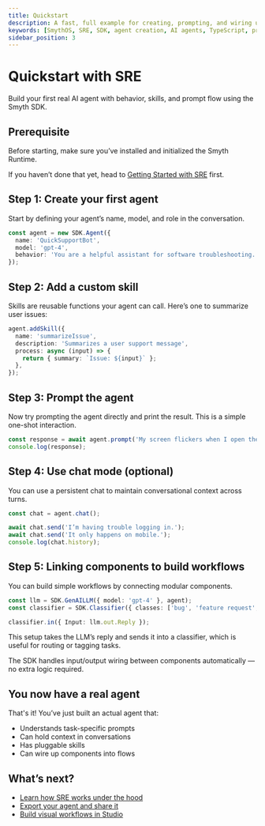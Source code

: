 ```yaml
---
title: Quickstart
description: A fast, full example for creating, prompting, and wiring up agents using the Smyth SDK.
keywords: [SmythOS, SRE, SDK, agent creation, AI agents, TypeScript, programming]
sidebar_position: 3
---
```


# Quickstart with SRE

<InfoCallout title="What you'll learn">
Build your first real AI agent with behavior, skills, and prompt flow using the Smyth SDK.
</InfoCallout>

<Spacer size="md" />

## Prerequisite

Before starting, make sure you’ve installed and initialized the Smyth Runtime.

If you haven’t done that yet, head to [Getting Started with SRE](/docs/agent-runtime/getting-started) first.

<Spacer size="md" />

## Step 1: Create your first agent

Start by defining your agent’s name, model, and role in the conversation.

```typescript
const agent = new SDK.Agent({
  name: 'QuickSupportBot',
  model: 'gpt-4',
  behavior: 'You are a helpful assistant for software troubleshooting.',
});
```

## Step 2: Add a custom skill

Skills are reusable functions your agent can call. Here’s one to summarize user issues:

```typescript
agent.addSkill({
  name: 'summarizeIssue',
  description: 'Summarizes a user support message',
  process: async (input) => {
    return { summary: `Issue: ${input}` };
  },
});
```

## Step 3: Prompt the agent

Now try prompting the agent directly and print the result. This is a simple one-shot interaction.

```typescript
const response = await agent.prompt('My screen flickers when I open the app.');
console.log(response);
```

## Step 4: Use chat mode (optional)
You can use a persistent chat to maintain conversational context across turns.

```typescript
const chat = agent.chat();

await chat.send('I’m having trouble logging in.');
await chat.send('It only happens on mobile.');
console.log(chat.history);
```

## Step 5: Linking components to build workflows

You can build simple workflows by connecting modular components.
```typescript
const llm = SDK.GenAILLM({ model: 'gpt-4' }, agent);
const classifier = SDK.Classifier({ classes: ['bug', 'feature request', 'other'] }, agent);

classifier.in({ Input: llm.out.Reply });
```
This setup takes the LLM’s reply and sends it into a classifier, which is useful for routing or tagging tasks.

<InfoCallout title="Why this works"> The SDK handles input/output wiring between components automatically — no extra logic required. </InfoCallout>
<Spacer size="md" />

## You now have a real agent

That's it! You’ve just built an actual agent that:

- Understands task-specific prompts
- Can hold context in conversations
- Has pluggable skills
- Can wire up components into flows

<Spacer size="md" />

## What’s next?

- [Learn how SRE works under the hood](/docs/agent-runtime/overview)
- [Export your agent and share it](/docs/agent-collaboration/overview)
- [Build visual workflows in Studio](/docs/agent-studio/overview)
